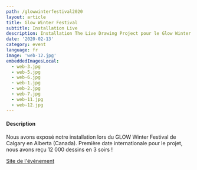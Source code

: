 ```yaml
---
path: /glowwinterfestival2020
layout: article
title: Glow Winter Festival
subtitle: Installation Live
description: Installation The Live Drawing Project pour le Glow Winter Festival de Calgary, Alberta, Canada
date: '2020-02-13'
category: event
language: fr
image: 'web-12.jpg'
embeddedImagesLocal:
  - web-3.jpg
  - web-5.jpg
  - web-6.jpg
  - web-1.jpg
  - web-2.jpg
  - web-7.jpg
  - web-11.jpg
  - web-12.jpg
---
```


#### Description

Nous avons exposé notre installation lors du GLOW Winter Festival de Calgary en Alberta (Canada). Première date internationale pour le projet, nous avons reçu 12 000 dessins en 3 soirs !

[Site de l'événement](https://glowyyc.com/)

<ImageGrid props={props}/>
